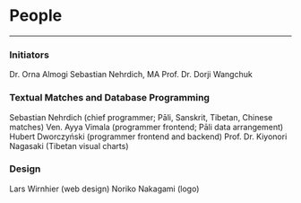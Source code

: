 
# People

---

### Initiators

Dr. Orna Almogi
Sebastian Nehrdich, MA
Prof. Dr. Dorji Wangchuk

### Textual Matches and Database Programming

Sebastian Nehrdich (chief programmer; Pāli, Sanskrit, Tibetan, Chinese matches)
Ven. Ayya Vimala (programmer frontend; Pāli data arrangement)
Hubert Dworczyński (programmer frontend and backend)
Prof. Dr. Kiyonori Nagasaki (Tibetan visual charts)

### Design

Lars Wirnhier (web design)
Noriko Nakagami (logo)

